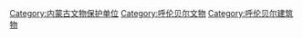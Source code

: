 [[Category:内蒙古文物保护单位|Category:内蒙古文物保护单位]]
[[Category:呼伦贝尔文物|Category:呼伦贝尔文物]]
[[Category:呼伦贝尔建筑物|Category:呼伦贝尔建筑物]]